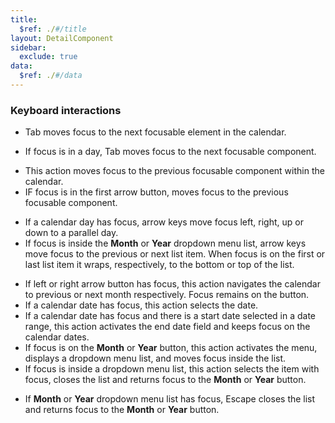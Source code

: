 ```yaml
---
title:
  $ref: ./#/title
layout: DetailComponent
sidebar:
  exclude: true
data:
  $ref: ./#/data
---
```


### Keyboard interactions

<KeyboardControls>
<KeyboardControl keyOrCombos="Tab">

- Tab moves focus to the next focusable element in the calendar.

- If focus is in a day, Tab moves focus to the next focusable component.

</KeyboardControl>
<KeyboardControl keyOrCombos="Shift + Tab">

- This action moves focus to the previous focusable component within the calendar.
- IF focus is in the first arrow button, moves focus to the previous focusable component.

</KeyboardControl>
<KeyboardControl keyOrCombos="Arrow keys">

- If a calendar day has focus, arrow keys move focus left, right, up or down to a parallel day.
- If focus is inside the **Month** or **Year** dropdown menu list, arrow keys move focus to the previous or next list item. When focus is on the first or last list item it wraps, respectively, to the bottom or top of the list.
  
</KeyboardControl>

<KeyboardControl keyOrCombos="Enter / Space">

- If left or right arrow button has focus, this action navigates the calendar to previous or next month respectively. Focus remains on the button.
- If a calendar date has focus, this action selects the date.
- If a calendar date has focus and there is a start date selected in a date range, this action activates the end date field and keeps focus on the calendar dates.
- If focus is on the **Month** or **Year** button, this action activates the menu, displays a dropdown menu list, and moves focus inside the list.
- If focus is inside a dropdown menu list, this action selects the item with focus, closes the list and returns focus to the **Month** or **Year** button.
  
</KeyboardControl>
<KeyboardControl keyOrCombos="Escape">

- If **Month** or **Year** dropdown menu list has focus, Escape closes the list and returns focus to the **Month** or **Year** button.
  
</KeyboardControl>
</KeyboardControls>
